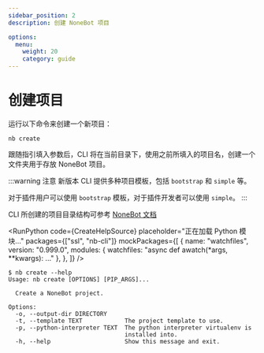 ```yaml
---
sidebar_position: 2
description: 创建 NoneBot 项目

options:
  menu:
    weight: 20
    category: guide
---
```


# 创建项目


运行以下命令来创建一个新项目：

```shell
nb create
```

跟随指引填入参数后，CLI 将在当前目录下，使用之前所填入的项目名，创建一个文件夹用于存放 NoneBot 项目。

:::warning 注意
新版本 CLI 提供多种项目模板，包括 `bootstrap` 和 `simple` 等。

对于插件用户可以使用 `bootstrap` 模板，对于插件开发者可以使用 `simple`。
:::

CLI 所创建的项目目录结构可参考 [NoneBot 文档](https://v2.nonebot.dev/docs/tutorial/create-project#%E7%9B%AE%E5%BD%95%E7%BB%93%E6%9E%84)

<RunPython
  code={CreateHelpSource}
  placeholder="正在加载 Python 模块..."
  packages={["ssl", "nb-cli"]}
  mockPackages={[
    {
      name: "watchfiles",
      version: "0.999.0",
      modules: { watchfiles: "async def awatch(*args, **kwargs): ..." },
    },
  ]}
/>

```shell
$ nb create --help
Usage: nb create [OPTIONS] [PIP_ARGS]...

  Create a NoneBot project.

Options:
  -o, --output-dir DIRECTORY
  -t, --template TEXT            The project template to use.
  -p, --python-interpreter TEXT  The python interpreter virtualenv is
                                 installed into.
  -h, --help                     Show this message and exit.
```
